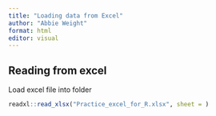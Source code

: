```yaml
---
title: "Loading data from Excel"
author: "Abbie Weight"
format: html
editor: visual
---
```


## Reading from excel

Load excel file into folder

```r
readxl::read_xlsx("Practice_excel_for_R.xlsx", sheet = )
```
